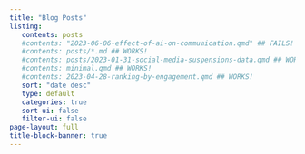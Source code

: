 ```yaml
---
title: "Blog Posts"
listing:
   contents: posts
   #contents: "2023-06-06-effect-of-ai-on-communication.qmd" ## FAILS!
   #contents: posts/*.md ## WORKS!
   #contents: posts/2023-01-31-social-media-suspensions-data.qmd ## WORKS!
   #contents: minimal.qmd ## WORKS!
   #contents: 2023-04-28-ranking-by-engagement.qmd ## WORKS!
   sort: "date desc"
   type: default
   categories: true
   sort-ui: false
   filter-ui: false
page-layout: full
title-block-banner: true
---
```



